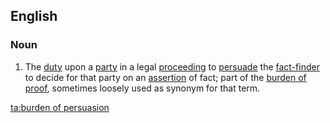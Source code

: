 ==English==

===Noun===
{{en-noun|?|head=[[burden]] [[of]] [[persuasion]]}}

# {{legal}} The [[duty]] upon a [[party]] in a legal [[proceeding]] to [[persuade]] the [[fact-finder]] to decide for that party on an [[assertion]] of fact; part of the [[burden of proof]], sometimes loosely used as synonym for that term.

[[ta:burden of persuasion]]